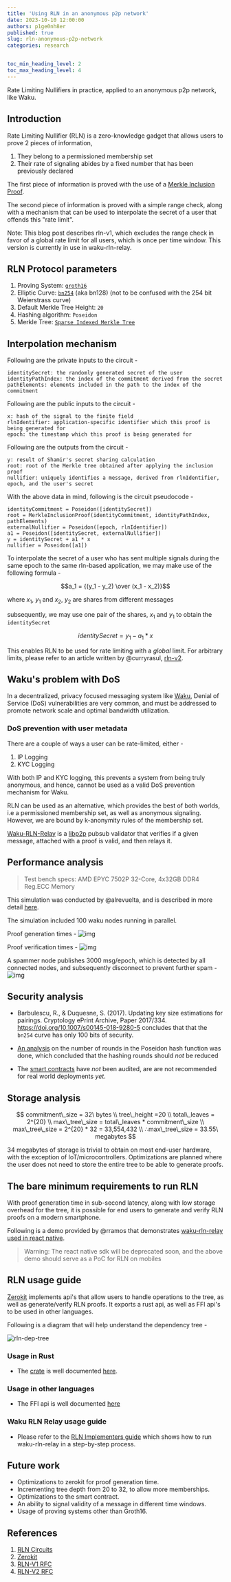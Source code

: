 ```yaml
---
title: 'Using RLN in an anonymous p2p network'
date: 2023-10-10 12:00:00
authors: p1ge0nh8er
published: true
slug: rln-anonymous-p2p-network
categories: research


toc_min_heading_level: 2
toc_max_heading_level: 4
---
```


Rate Limiting Nullifiers in practice, applied to an anonymous p2p network, like Waku.

<!--truncate-->

## Introduction

Rate Limiting Nullifier (RLN) is a zero-knowledge gadget that allows users to prove 2 pieces of information,
1. They belong to a permissioned membership set
2. Their rate of signaling abides by a fixed number that has been previously declared

The first piece of information is proved with the use of a [Merkle Inclusion Proof](https://ethereum.org/en/developers/tutorials/merkle-proofs-for-offline-data-integrity/).

The second piece of information is proved with a simple range check,
along with a mechanism that can be used to interpolate the secret of a user that offends this "rate limit".

Note: This blog post describes rln-v1, which excludes the range check in favor of a global rate limit for all users, which is once per time window. This version is currently in use in waku-rln-relay.

## RLN Protocol parameters

1. Proving System: [`groth16`](https://eprint.iacr.org/2016/260.pdf)
2. Elliptic Curve: [`bn254`](https://eprint.iacr.org/2013/879.pdf) (aka bn128) (not to be confused with the 254 bit Weierstrass curve)
3. Default Merkle Tree Height: `20`
4. Hashing algorithm: `Poseidon`
5. Merkle Tree: [`Sparse Indexed Merkle Tree`](https://github.com/rate-limiting-nullifier/pmtree)

## Interpolation mechanism

Following are the private inputs to the circuit -
```
identitySecret: the randomly generated secret of the user
identityPathIndex: the index of the commitment derived from the secret
pathElements: elements included in the path to the index of the commitment
```

Following are the public inputs to the circuit -
```
x: hash of the signal to the finite field
rlnIdentifier: application-specific identifier which this proof is being generated for
epoch: the timestamp which this proof is being generated for
```

Following are the outputs from the circuit -
```
y: result of Shamir's secret sharing calculation
root: root of the Merkle tree obtained after applying the inclusion proof
nullifier: uniquely identifies a message, derived from rlnIdentifier, epoch, and the user's secret
```

With the above data in mind, following is the circuit pseudocode -

```
identityCommitment = Poseidon([identitySecret])
root = MerkleInclusionProof(identityCommitment, identityPathIndex, pathElements)
externalNullifier = Poseidon([epoch, rlnIdentifier])
a1 = Poseidon([identitySecret, externalNullifier])
y = identitySecret + a1 * x
nullifier = Poseidon([a1])
```

To interpolate the secret of a user who has sent multiple signals during the same epoch to the same rln-based application, we may make use of the following formula -

$$a_1 = {(y_1 - y_2) \over (x_1 - x_2)}$$

where $x_1$, $y_1$ and $x_2$, $y_2$ are shares from different messages

subsequently, we may use one pair of the shares, $x_1$ and $y_1$ to obtain the `identitySecret`

$$identitySecret = y_1 - a_1 * x$$

This enables RLN to be used for rate limiting with a *global* limit. For arbitrary limits,
please refer to an article written by @curryrasul, [rln-v2](https://mirror.xyz/privacy-scaling-explorations.eth/iCLmH1JVb7fDqp6Mms2NR001m2_n5OOSHsLF2QrxDnQ).


## Waku's problem with DoS

In a decentralized, privacy focused messaging system like [Waku](https://waku.org),
Denial of Service (DoS) vulnerabilities are very common, and must be addressed to promote network scale and optimal bandwidth utilization.

### DoS prevention with user metadata

There are a couple of ways a user can be rate-limited, either -
1. IP Logging
2. KYC Logging

With both IP and KYC logging, this prevents a system from being truly anonymous, and hence, cannot be used as a valid DoS prevention mechanism for Waku.

RLN can be used as an alternative, which provides the best of both worlds, i.e a permissioned membership set, as well as anonymous signaling. However, we are bound by k-anonymity rules of the membership set.

[Waku-RLN-Relay](https://rfc.vac.dev/spec/17/) is a [libp2p](https://libp2p.io) pubsub validator that verifies if a given message, attached with a proof is valid, and then relays it.

## Performance analysis

> Test bench specs: AMD EPYC 7502P 32-Core, 4x32GB DDR4 Reg.ECC Memory 

This simulation was conducted by @alrevuelta, and is described in more detail [here](https://github.com/waku-org/research/issues/23).

The simulation included 100 waku nodes running in parallel.

Proof generation times - 
![img](https://user-images.githubusercontent.com/8811422/268019958-c2392954-ea42-4c0e-ae25-0d2b965dc9bf.png)

Proof verification times -
![img](https://user-images.githubusercontent.com/8811422/267959342-e4481f2d-1e21-41e3-a693-f277594d8073.png)

A spammer node publishes 3000 msg/epoch, which is detected by all connected nodes, and subsequently disconnect to prevent further spam -
![img](https://user-images.githubusercontent.com/8811422/268024411-2af9e330-1e80-49fa-892d-ebcf0ede9d9c.png)




## Security analysis

- Barbulescu, R., & Duquesne, S. (2017). Updating key size estimations for pairings.
Cryptology ePrint Archive, Paper 2017/334. https://doi.org/10.1007/s00145-018-9280-5 concludes that that the `bn254` curve has only 100 bits of security.

- [An analysis](https://github.com/vacp2p/research/issues/155) on the number of rounds in the Poseidon hash function was done,
which concluded that the hashing rounds should *not* be reduced

- The [smart contracts](https://github.com/vacp2p/rln-contract) have *not* been audited, are are not recommended for real world deployments *yet*.


## Storage analysis

$$
commitment\_size = 32\ bytes \\
tree\_height =20 \\
total\_leaves = 2^{20} \\ 
max\_tree\_size = total\_leaves * commitment\_size \\
max\_tree\_size = 2^{20} * 32 = 33,554,432 \\
∴max\_tree\_size = 33.55\ megabytes
$$

34 megabytes of storage is trivial to obtain on most end-user hardware, with the exception of IoT/microcontrollers.
Optimizations are planned where the user does not need to store the entire tree to be able to generate proofs.

## The bare minimum requirements to run RLN

With proof generation time in sub-second latency, along with low storage overhead for the tree,
it is possible for end users to generate and verify RLN proofs on a modern smartphone.

Following is a demo provided by @rramos that demonstrates
[waku-rln-relay used in react native](https://drive.google.com/file/d/1ITLYrDOQrHQX2_3Q6O5EqKPYJN8Ye2gF/view?usp=sharing).

> Warning: The react native sdk will be deprecated soon, and the above demo should serve as a PoC for RLN on mobiles

## RLN usage guide

[Zerokit](https://github.com/vacp2p/zerokit) implements api's that allow users to handle operations to the tree, as well as generate/verify RLN proofs.
It exports a rust api, as well as FFI api's to be used in other languages.

Following is a diagram that will help understand the dependency tree -

![rln-dep-tree](https://hackmd.io/_uploads/B1DgIbCin.jpg)

### Usage in Rust

- The [crate](https://crates.io/crates/rln) is well documented [here](https://docs.rs/rln/0.4.1/rln/public/struct.RLN.html). 

### Usage in other languages

- The FFI api is well documented [here](https://docs.rs/rln/0.4.1/rln/ffi/index.html)

### Waku RLN Relay usage guide

- Please refer to the [RLN Implementers guide](https://hackmd.io/7cBCMU5hS5OYv8PTaW2wAQ?view) which shows how to run waku-rln-relay in a step-by-step process.

## Future work

- Optimizations to zerokit for proof generation time.
- Incrementing tree depth from 20 to 32, to allow more memberships.
- Optimizations to the smart contract.
- An ability to signal validity of a message in different time windows.
- Usage of proving systems other than Groth16.

## References

1. [RLN Circuits](https://github.com/rate-limiting-nullifier/circom-rln)
2. [Zerokit](https://github.com/vacp2p/zerokit)
3. [RLN-V1 RFC](https://rfc.vac.dev/spec/32/)
4. [RLN-V2 RFC](https://rfc.vac.dev/spec/58/)